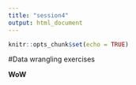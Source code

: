 ```yaml
---
title: "session4"
output: html_document
---
```


```r
knitr::opts_chunk$set(echo = TRUE)
```

#Data wrangling exercises

**WoW**